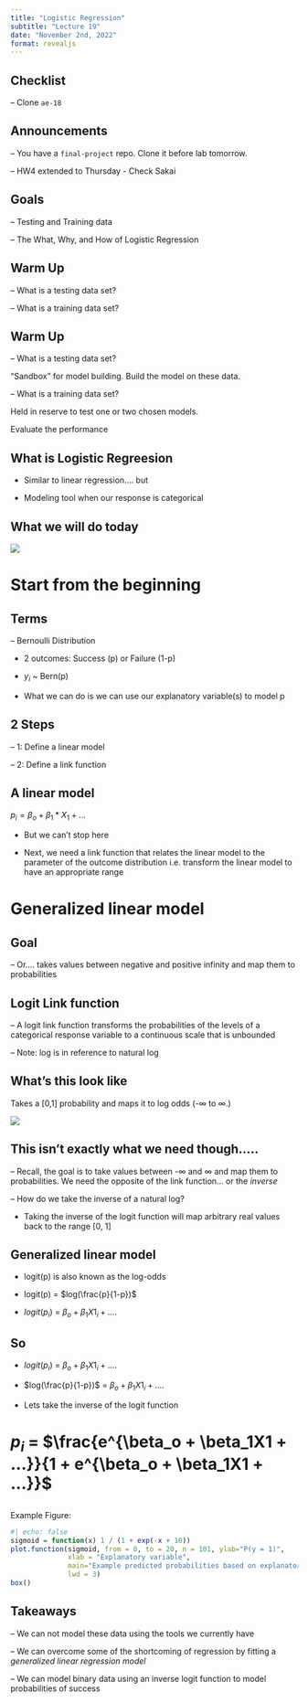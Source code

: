 ```yaml
---
title: "Logistic Regression"
subtitle: "Lecture 19"
date: "November 2nd, 2022"
format: revealjs
---
```


## Checklist

-- Clone `ae-18`

## Announcements

-- You have a `final-project` repo. Clone it before lab tomorrow. 

-- HW4 extended to Thursday - Check Sakai 

## Goals

-- Testing and Training data

-- The What, Why, and How of Logistic Regression 

## Warm Up 

-- What is a testing data set?

-- What is a training data set?

## Warm Up 

-- What is a testing data set?

"Sandbox" for model building. Build the model on these data.

-- What is a training data set?

Held in reserve to test one or two chosen models. 

Evaluate the performance


## What is Logistic Regreesion 

- Similar to linear regression.... but

- Modeling tool when our response is categorical 

## What we will do today 

![](images/logistic.png){fig-align="center"}

# Start from the beginning

## Terms 

-- Bernoulli Distribution 

- 2 outcomes: Success (p) or Failure (1-p)

- $y_i$ ~ Bern(p)

- What we can do is we can use our explanatory variable(s) to model p

## 2 Steps 

-- 1: Define a linear model 

-- 2: Define a link function 


## A linear model 

$p_i = \beta_o + \beta_1*X_1 + ...$


- But we can't stop here


- Next, we need a link function that relates the linear model to the parameter of the outcome distribution i.e. transform the linear model to have an appropriate range 

# Generalized linear model


## Goal 

-- Or.... takes values between negative and positive infinity and map them to probabilities


## Logit Link function 

-- A logit link function transforms the probabilities of the levels of a categorical response variable to a continuous scale that is unbounded

-- Note: log is in reference to natural log


## What's this look like

Takes a [0,1] probability and maps it to log odds (-$\infty$ to $\infty$.)

![](images/logit.png){fig-align="center"}


## This isn't exactly what we need though.....

-- Recall, the goal is to take values between -$\infty$ and $\infty$ and map them to probabilities. We need the opposite of the link function... or the *inverse*

-- How do we take the inverse of a natural log? 

- Taking the inverse of the logit function will map arbitrary real values back to the range [0, 1]

## Generalized linear model 

- logit(p) is also known as the log-odds 

- logit(p) = $log(\frac{p}{1-p})$ 

- $logit(p_i)$ = $\beta_o +\beta_1X1_i + ....$


## So 

- $logit(p_i)$ = $\beta_o +\beta_1X1_i + ....$ 

- $log(\frac{p}{1-p})$  = $\beta_o +\beta_1X1_i + ....$ 

- Lets take the inverse of the logit function

# $p_i$ = $\frac{e^{\beta_o + \beta_1X1 + ...}}{1 + e^{\beta_o + \beta_1X1 + ...}}$

##

Example Figure: 

```r
#| echo: false
sigmoid = function(x) 1 / (1 + exp(-x + 10))
plot.function(sigmoid, from = 0, to = 20, n = 101, ylab="P(y = 1)", 
              xlab = "Explanatory variable", 
              main="Example predicted probabilities based on explanatory variable", 
              lwd = 3)
box()
```


## Takeaways 

-- We can not model these data using the tools we currently have 

-- We can overcome some of the shortcoming of regression by fitting a *generalized linear regression model*

-- We can model binary data using an inverse logit function to model probabilities of success 